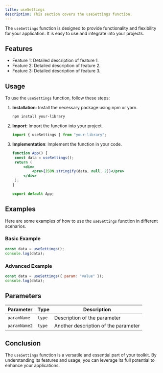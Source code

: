 ```yaml
---
title: useSettings
description: This section covers the useSettings function.
---
```


The `useSettings` function is designed to provide functionality and flexibility for your application. It is easy to use and integrate into your projects.

## Features

- Feature 1: Detailed description of feature 1.
- Feature 2: Detailed description of feature 2.
- Feature 3: Detailed description of feature 3.

## Usage

To use the `useSettings` function, follow these steps:

1. **Installation**: Install the necessary package using npm or yarn.
   ```bash
   npm install your-library
   ```
2. **Import**: Import the function into your project.
   ```jsx
   import { useSettings } from "your-library";
   ```
3. **Implementation**: Implement the function in your code.

   ```jsx
   function App() {
   	const data = useSettings();
   	return (
   		<div>
   			<pre>{JSON.stringify(data, null, 2)}</pre>
   		</div>
   	);
   }

   export default App;
   ```

## Examples

Here are some examples of how to use the `useSettings` function in different scenarios.

### Basic Example

```jsx
const data = useSettings();
console.log(data);
```

### Advanced Example

```jsx
const data = useSettings({ param: "value" });
console.log(data);
```

## Parameters

| Parameter    | Type   | Description                          |
| ------------ | ------ | ------------------------------------ |
| `paramName`  | `type` | Description of the parameter         |
| `paramName2` | `type` | Another description of the parameter |

## Conclusion

The `useSettings` function is a versatile and essential part of your toolkit. By understanding its features and usage, you can leverage its full potential to enhance your applications.
